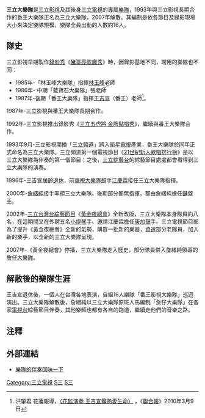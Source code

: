 '''三立大樂隊'''是[[三立影視|三立影視]]及其後身[[三立電視|三立電視]]的專屬[[樂隊|樂隊]]，1993年與三立影視長期合作的番王大樂隊正名為三立大樂隊，2007年解散。其編制是依各節目及錄影現場大小來決定樂隊規模，樂隊全員出動的人數約16人。

==隊史==
三立影視早期製作[[錄影秀|錄影秀]]《[[豬哥亮歌廳秀|豬哥亮歌廳秀]]》時，因錄影基地不同，聘用的樂隊也不同：
*1985年-「林玉峰大樂隊」指揮[[林玉峰|林玉峰]]老師
*1986年- 中期「藍寶石大樂隊」張老師
*1987年-後期「番王大樂隊」指揮[[王吉宣|王吉宣]]（番王）老師<ref>洪肇君 花蓮報導，[http://udn.com/NEWS/DOMESTIC/DOM7/5462958.shtml 〈花監演奏 王吉宣籲熱愛生命〉] {{Wayback|url=http://udn.com/NEWS/DOMESTIC/DOM7/5462958.shtml |date=20100311072610 }}，《[[聯合報|聯合報]]》2010年3月9日</ref>。

1987年-三立影視與番王大樂隊長期合作。

1992年-三立影視推出錄影秀《[[三立五虎將_金牌點唱秀|三立五虎將 金牌點唱秀]]》，繼續與番王大樂隊合作。

1993年9月-三立影視開播「[[三立頻道|三立頻道]]」跨入[[衛星電視|衛星電視]]產業，番王大樂隊於同年正式命名為三立大樂隊。三立頻道第一個電視節目《[[21世紀新人歌唱排行榜|21世紀新人歌唱排行榜]]》是以三立大樂隊為伴奏的第一個節目；之後，[[三立綜藝台|三立綜藝台]]的綜藝節目處處都會看得到三立大樂隊的演奏。

1996年-王吉宣屆齡[[退休|退休]]，前[[華視大樂隊|華視大樂隊]]鼓手[[江慶霖|江慶霖]]接任三立大樂隊指揮。

2000年-[[詹緒純|詹緒純]]接手率領三立大樂隊。後期部分都無指揮，都由詹緒純擔任[[鍵盤手|鍵盤手]]。

2002年-[[三立台灣台|三立台灣台]][[綜藝節目|綜藝節目]]《[[黃金夜總會|黃金夜總會]]》全新改版，三立大樂隊本身隊員約八名，在這期間又在外聘五名[[小提琴|小提琴]]手、邀請江慶霖擔任[[康加鼓|康加鼓]]手。三立電視節目部為了提升《黃金夜總會》全新的氣勢，購買一批新的樂器，[[資遣|資遣]]部分老隊員，加入新的樂手，以全新的三立大樂隊呈現。

2007年-《黃金夜總會》停播，三立大樂隊走入歷史，部分隊員併入詹緒純領導的[[詹仔大樂隊|詹仔大樂隊]]。

== 解散後的樂隊生涯 ==
王吉宣退休後，一個人在台灣各地表演，自組16人樂隊「番王影視大樂隊」巡迴演出。三立大樂隊解散後，詹緒純以三立大樂隊原班人馬編制「詹仔大樂隊」在各家[[電視台|電視台]]綜藝節目伴奏，其他樂師也都有各自的跑道，繼續走他們的音樂之路。

== 注釋 ==
<div class="references-small">
<references />
</div>
==外部連結==
*[http://www.youtube.com/watch?v=NKK8_HxU1Nk 樂隊的伴奏回味一下]{{Wayback|url=http://www.youtube.com/watch?v=NKK8_HxU1Nk |date=20160918215307 }}

[[Category:三立電視|Category:三立電視]]
[[Category:台灣電視樂團|S三]]
[[Category:2007年解散的音樂團體|S三]]
